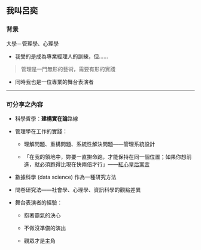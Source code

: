 ## 我叫呂奕

### 背景

大學－管理學、心理學

- 我受的是成為專業經理人的訓練，但......

> 管理是一門無形的藝術，需要有形的實踐

- 同時我也是一位專業的舞台表演者

--------------------------------------------

### 可分享之內容

- 科學哲學：**建構實在論**路線

- 管理學在工作的實踐：

    * 理解問題、重構問題、系統性解決問題——管理系統設計
    
    * 「在我的領地中，妳要一直拚命跑，才能保持在同一個位置；如果你想前進，就必須跑得比現在快兩倍才行」——[紅心皇后寓言](http://www.managertoday.com.tw/glossary/view/144) 
    

- 數據科學 (data science) 作為一種研究方法

- 問卷研究法——社會學、心理學、資訊科學的觀點差異

- 舞台表演者的經驗：

    * 抱著霸氣的決心

    * 不做沒準備的演出
    
    * 觀眾才是主角

